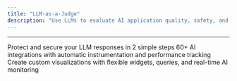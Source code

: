 ```yaml
---
title: "LLM-as-a-Judge"
description: "Use LLMs to evaluate AI application quality, safety, and performance with automated scoring and detailed analysis"
---
```



<LLMJudge />

---

<CardGroup cols={3}>
  <Card title="Quickstart: LLM Guardrails" href="/latest/openlit/quickstart-guard" icon='bolt'>
    Protect and secure your LLM responses in 2 simple steps
  </Card>
  <Card title="Integrations" href="/latest/sdk/integrations/overview" icon='circle-nodes'>
    60+ AI integrations with automatic instrumentation and performance tracking
  </Card>
  <Card title="Create a dashboard" href="/latest/openlit/dashboards/overview" icon='grid'>
    Create custom visualizations with flexible widgets, queries, and real-time AI monitoring
  </Card>
</CardGroup>